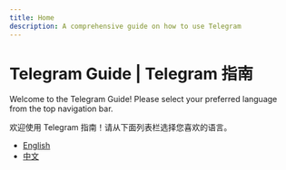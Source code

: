 ```yaml
---
title: Home
description: A comprehensive guide on how to use Telegram
---
```


# Telegram Guide | Telegram 指南

Welcome to the Telegram Guide! Please select your preferred language from the top navigation bar.

欢迎使用 Telegram 指南！请从下面列表栏选择您喜欢的语言。

- [English](/en)
- [中文](/zh)
